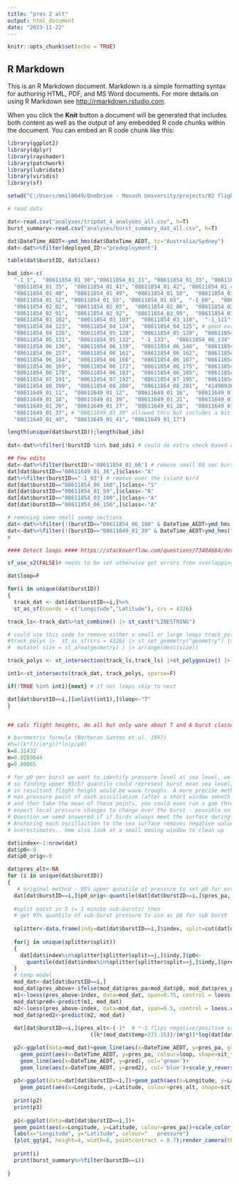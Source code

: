 ```yaml
---
title: "pres 2 alt"
output: html_document
date: "2023-11-22"
---
```


```r
knitr::opts_chunk$set(echo = TRUE)
```

## R Markdown

This is an R Markdown document. Markdown is a simple formatting syntax for authoring HTML, PDF, and MS Word documents. For more details on using R Markdown see <http://rmarkdown.rstudio.com>.

When you click the **Knit** button a document will be generated that includes both content as well as the output of any embedded R code chunks within the document. You can embed an R code chunk like this:

```r
library(ggplot2)
library(dplyr)
library(rayshader)
library(patchwork)
library(lubridate)
library(viridis)
library(sf)

setwd("C:/Users/mmil0049/OneDrive - Monash University/projects/02 flight heights")

# read data

dat<-read.csv("analyses/tripdat_4_analyses_all.csv", h=T)
burst_summary<-read.csv("analyses/burst_summary_dat_all.csv", h=T)

dat$DateTime_AEDT<-ymd_hms(dat$DateTime_AEDT, tz="Australia/Sydney")
dat<-dat%>%filter(deployed_ID!="predeployment")     

table(dat$burstID, dat$class)

bad_ids<-c(
  "-1_1",  "08611854_01_30","08611854_01_31", "08611854_01_33", "08611854_01_34",
  "08611854_01_35",  "08611854_01_41", "08611854_01_42", "08611854_01_46",  "08611854_01_47",
  "08611854_01_48",  "08611854_01_49",  "08611854_01_50",  "08611854_01_51",
  "08611854_01_52", "08611854_01_55", "08611854_01_65",  "-1_66",  "08611854_02_79",
  "08611854_02_82",  "08611854_02_85",  "08611854_02_86",  "08611854_02_87",
  "08611854_02_91",  "08611854_02_92",  "08611854_03_99",  "08611854_03_101",
  "08611854_03_102",  "08611854_03_103",  "08611854_03_110",  "-1_111",
  "08611854_04_123",  "08611854_04_124",  "08611854_04_125", # good example of bobbing, then swamp
  "08611854_04_126",  "08611854_05_128",  "08611854_05_129",  "08611854_05_130",
  "08611854_05_131",  "08611854_05_132",  "-1_133",  "08611854_06_134", # same
  "08611854_06_136",  "08611854_06_139",  "08611854_06_140",  "08611854_06_153",
  "08611854_06_157",  "08611854_06_161",  "08611854_06_162",  "08611854_06_163",
  "08611854_06_164",  "08611854_06_166",  "08611854_06_167",  "08611854_06_168",
  "08611854_06_169",  "08611854_06_172",  "08611854_06_175",  "08611854_06_176",
  "08611854_06_178",  "08611854_06_183",  "08611854_06_185",  "08611854_06_188",
  "08611854_07_191",  "08611854_07_192",  "08611854_07_195",  "08611854_07_196",
  "08611854_08_199",  "08611854_08_200",  "08611854_08_201",  "41490936_01_16",
  "08611649_01_11",  "08611649_01_12",  "08611649_01_16",  "08611649_01_16",
  "08611649_01_18",  "08611649_01_19",  "08611649_01_21",  "08611649_01_25",
  "08611649_01_26",  "08611649_01_27",  "08611649_01_28",  "08611649_01_29",
  "08611649_01_37", # "08611649_01_39" allowed thru but includes a bit
  "08611649_01_40",  "08611649_01_41", "08611649_01_17")

length(unique(dat$burstID));length(bad_ids)
  
dat<-dat%>%filter(!burstID %in% bad_ids) # could do extra check based on min/max burst pressure difference  to see if any missed

## Few edits
dat<-dat%>%filter(burstID!='08611854_01_66') # remove small 80 sec burst
dat[dat$burstID=="08611649_01_36",]$class<-"A"
dat%>%filter(burstID=="-1_93") # remove over the island bird
dat[dat$burstID=="08611854_06_160",]$class<-"S"
dat[dat$burstID=="08611854_01_59",]$class<-"A"
dat[dat$burstID=="08611854_03_100",]$class<-"A"
dat[dat$burstID=="08611854_06_156",]$class<-"A"

# removing some small swamp sections
dat<-dat%>%filter(!(burstID=="08611854_06_160" & DateTime_AEDT>ymd_hms("2023-04-14 16:59:35", tz="Australia/Sydney")))
dat<-dat%>%filter(!(burstID=="08611649_01_39" & DateTime_AEDT>ymd_hms("2023-10-02 07:12:25", tz="Australia/Sydney")))
#

#### Detect loops #### https://stackoverflow.com/questions/73404664/detecting-looping-behavior-in-track-data

sf_use_s2(FALSE)# needs to be set otherwise get errors from overlapping vertices in polys

dat$loop=F

for(i in unique(dat$burstID))
{
  track_dat <- dat[dat$burstID==i,]%>%
  st_as_sf(coords = c("Longitude","Latitude"), crs = 4326)

track_ls<-track_dat%>%st_combine() |> st_cast("LINESTRING")

# could use this code to remove either v small or large loops track_poly_df <- 
#track_polys |>  st_as_sf(crs = 4326) |> st_set_geometry("geometry") |> 
#  mutate( size = st_area(geometry) ) |> arrange(desc(size)) 

track_polys <- st_intersection(track_ls,track_ls) |>st_polygonize() |> st_cast() %>%st_union()

int1<-st_intersects(track_dat, track_polys, sparse=F)

if(!TRUE %in% int1){next} # if not loops skip to next

dat[dat$burstID==i,][unlist(int1),]$loop<-"T"
}


## calc flight heights, do all but only ware about T and A burst classes

# barometric formula (Berberan Santos et al. 1997)
#h=((k*T)/(m*g))*ln(p/p0)
k=8.31432
m=0.0289644
g=9.80665

# for p0 per burst we want to identify pressure level at sea level, we can assume waves
# so finding upper 95th? quantile could represent burst mean sea level, negative values 
# in resultant flight height would be wave troughs. A more precise method would find the 
# max pressure point of each osscillation (after a short window smooth to remove error),
# and then take the mean of these points, you could even run a gam through these if we
# expect local pressure changes to change over the burst - possible on transiting bursts.
# Question we need answered if if birds always meet the surface during their soaring oscillation
# Anchoring each oscillaition to the sea surface removes negative values but probably 
# overestimates.. hmm also look at a small moving window to clean up 

dat$index<-1:nrow(dat)
dat$p0<-0
dat$p0_orig<-0

dat$pres_alt<-NA
for (i in unique(dat$burstID))
{
   # original method - 95% upper qunatile of pressure to set p0 for entire burst
  dat[dat$burstID==i,]$p0_orig<-quantile(dat[dat$burstID==i,]$pres_pa, probs=0.95)
  
  #split burst in 5 (= 1 minute sub-bursts) then 
  # get 95% quantile of sub-burst pressure to use as p0 for sub burst
  
  splitter<-data.frame(indy=dat[dat$burstID==i,]$index, split=cut(dat[dat$burstID==i,]$index, 5))
  
  for(j in unique(splitter$split))
  {
    dat[dat$index%in%splitter[splitter$split==j,]$indy,]$p0<-
      quantile(dat[dat$index%in%splitter[splitter$split==j,]$indy,]$pres_pa, probs=0.75) # select quantile
  }
  # temp model
  mod_dat<-dat[dat$burstID==i,]
  mod_dat$pres_above<-ifelse(mod_dat$pres_pa>mod_dat$p0, mod_dat$pres_pa, NA)
  m1<-loess(pres_above~index, data=mod_dat, span=0.75, control = loess.control(surface = "direct")) 
  mod_dat$pred<-predict(m1, mod_dat)
  m2<-loess(pres_above~index, data=mod_dat, span=0.5, control = loess.control(surface = "direct")) 
  mod_dat$pred2<-predict(m2, mod_dat)
  
  dat[dat$burstID==i,]$pres_alt<-(-1*  # *-1 flips negative/positive values
                          ((k*(mod_dat$temp+273.15))/(m*g))*log(dat[dat$burstID==i,]$pres_pa/dat[dat$burstID==i,]$p0_orig)) # using p0_orig as p0

  p2<-ggplot(data=mod_dat)+geom_line(aes(x=DateTime_AEDT, y=pres_pa, group=1))+
    geom_point(aes(x=DateTime_AEDT, y=pres_pa, colour=loop, shape=sit_fly), size=1)+geom_line(aes(x=DateTime_AEDT, y=p0_orig), col='red')+
    geom_line(aes(x=DateTime_AEDT, y=pred), col='green')+
    geom_line(aes(x=DateTime_AEDT, y=pred2), col='blue')+scale_y_reverse()+labs(title =paste(i ,unique( mod_dat$class)))
  
  p3<-ggplot(data=dat[dat$burstID==i,])+geom_path(aes(x=Longitude, y=Latitude, group=1))+
    geom_point(aes(x=Longitude, y=Latitude, colour=pres_alt, shape=sit_fly))+scale_color_viridis()
            
  print(p2)
  print(p3)
  
  p1<-ggplot(data=dat[dat$burstID==i,])+
  geom_point(aes(x=Longitude, y=Latitude, colour=pres_pa))+scale_color_viridis(trans="reverse")+
  labs(x="Longitude", y="Latitude", colour="   pressure")
  {plot_gg(p1, height=4, width=8, pointcontract = 0.7);render_camera(theta = 10, phi = 70);render_snapshot()}
  
  print(i)
  print(burst_summary%>%filter(burstID==i))
   
}
```


